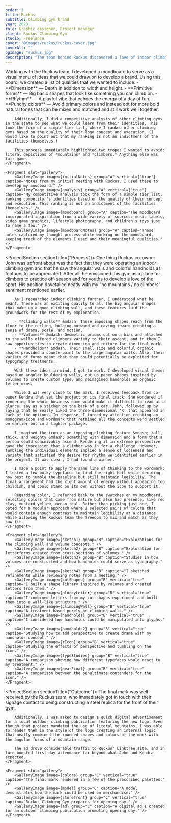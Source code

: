 ```yaml
---
order: 3
title: Ruckus
subtitle: Climbing gym brand
year: 2023
role: Graphic designer, Project manager
client: Ruckus Climbing Gym
studio: Freelance
cover: "@images/ruckus/ruckus-cover.jpg"
coverAlt: ""
ogImage: "ruckus.jpg"
description: "The team behind Ruckus discovered a love of indoor climbing through their daughter, who took an interest in the activity at a young age. Dissatisfied with the lack of climbing options in their area, they built a new facility and wanted an identity to match the rambunctious spirit of kids and the kids-at-heart."
---
```




<ProjectSection sectionTitle="Concept">
    <Fragment slot="text">
        Working with the Ruckus team, I developed a moodboard to serve as a visual menu of ideas that we could draw on to develop a brand. Using this board, we created a list of qualities that we wanted to include:
        - **Dimension** &mdash; Depth in addition to width and height.
        - **Primitive forms** &mdash; Big basic shapes that look like something you can climb on.
        - **Rhythm** &mdash; A playful vibe that echoes the energy of a day of fun.
        - **Punchy colors** &mdash; Avoid primary colors and instead opt for more bold natural tones that can be mixed and matched and still work well together.

        Additionally, I did a competitive analysis of other climbing gyms in the state to see what we could learn from their identities. This took the form of a simple tier list, where I ranked other climbing gyms based on the quality of their logo concept and execution. (I would like to point out that my ranking is not an indictment of the facilities themselves.)
        
        This process immediately highlighted two tropes I wanted to avoid: literal depictions of *mountains* and *climbers.* Anything else was fair game.
    </Fragment>

    <Fragment slot="gallery">
        <GalleryImage image={initialNotes} group="A" vertical={"true"}  caption="Notes from my initial meeting with Ruckus. I used these to develop my moodboard." />
        <GalleryImage image={analysis} group="A" vertical={"true"} caption="My competitive analysis took the form of a simple tier list, ranking competitor's identities based on the quality of their concept and execution. This ranking is not an indictment of the facilities themselves." />
        <GalleryImage image={moodboard} group="A" caption="The moodboard incorporated inspiration from a wide variety of sources: music labels, video game graphics, lifestyle photography, and children's toys just to name a few." />
        <GalleryImage image={moodboardNotes} group="A" caption="These notes captured my thought process while working on the moodboard, keeping track of the elements I used and their meaningful qualities." />
    </Fragment>
</ProjectSection>

<ProjectSection sectionTitle={"Process"}>
    <Fragment slot="text">
        One thing Ruckus co-owner John was upfront about was the fact that they were operating an *indoor* climbing gym and that he saw the angular walls and colorful handholds as features to be appreciated. After all, he envisioned this gym as a place for climbers to practice off-season and for youths to develop a love of the sport. His position dovetailed neatly with my “no mountains / no climbers” sentiment mentioned earlier.

        As I researched indoor climbing further, I understood what he meant. There was an exciting quality to all the big angular shapes that make up a good climbing wall, and these features laid the groundwork for the rest of my exploration.

        - **Climbing walls** &mdash; These imposing shapes reach from the floor to the ceiling, bulging outward and caving inward creating a sense of drama, scale, and motion.
        - **Volumes** &mdash; Geometric prisms cut on a bias and attached to the walls offered climbers variety to their ascent, and in them I saw opportunities to create dimension and texture for the final mark.
        - **Handholds** &mdash; Their small size and colorful organic shapes provided a counterpoint to the large angular walls. Also, their variety of forms meant that they could potentially be exploited for typography treatments.

        With these ideas in mind, I got to work. I developed visual themes based on angular bouldering walls, cut up paper shapes inspired by volumes to create custom type, and reimagined handholds as organic letterforms.

        While I was very close to the mark, I received feedback from co-owner Kendra that set the project on its final track: She wondered if rendering the whole business name would make it difficult to read at a glance, say as a sticker on the back of a car. John, followed up by saying that he really liked the three-dimensional 'R' that appeared in each of the options. In response, I turned my attention creating an monogram/icon and wordmark that retained all the concepts we'd settled on earlier but in a tighter package.

        I imagined the icon as an imposing climbing feature &mdash; tall, thick, and weighty &mdash; something with dimension and a form that a person could conceivably ascend. Rendering it in extreme perspective gave the impression that a climber was in for a challenge. However, tumbling the individual elements implied a sense of looseness and variety that satisfied the desire for rhythm we identified earlier in the project. It was clear, I had found a winner.

        I made a point to apply the same line of thinking to the wordmark: I tested a few bulky typefaces to find the right heft while deciding how best to jumble the baseline but still maintain legibility. The final arrangement had the right amount of energy without appearing too childish, and could stand on its own without the icon to support it.

        Regarding color, I referred back to the swatches on my moodboard, selecting colors that came from nature but also had presence, like red clay, mustard yellow, ocean teal. Rather than picking just one, I opted for a modular approach where I selected pairs of colors that would contain enough contrast to maintain legibility at a distance while allowing the Ruckus team the freedom to mix and match as they saw fit.
    </Fragment>

    <Fragment slot="gallery">
        <GalleryImage image={sketch1} group="B" caption="Explorations for the climbing wall and volume concepts." />
        <GalleryImage image={sketch2} group="B" caption="Exploration for letterforms created from cross-sections of volumes." />
        <GalleryImage image={sketch3} group="B" caption="Studies in how volumes are constructed and how handholds could serve as typography." />
        <GalleryImage image={sketch4} group="B" caption="I sketched refinements while reviewing notes from a meeting." />
        <GalleryImage image={cutShapes} group="B" vertical="true" caption="I built a shape library inspired by volumes and created letters from them." />
        <GalleryImage image={blockyLetter} group="B" vertical="true" caption="I combined letters from my cut shapes experiment and built them into a wall-like structure." />
        <GalleryImage image={climbingWall} group="B" vertical="true" caption="A treatment based purely on climbing walls." />
        <GalleryImage image={handholds} group="B" vertical="true" caption="I considered how handholds could be manipulated into glyphs." />
        <GalleryImage image={handholds2} group="B" vertical="true" caption="Studying how to add perspective to create drama with my handholds concept." />
        <GalleryImage image={rIcon} group="B" vertical="true" caption="Studying the effects of perspective and tumbling on the icon." />
        <GalleryImage image={typeStudies} group="B" vertical="true" caption="A comparison showing how different typefaces would react to my treatment." />
        <GalleryImage image={nearFinal} group="B" vertical="true" caption="A comparison between the penultimate contenders for the icon." />
    </Fragment>
</ProjectSection>

<ProjectSection sectionTitle={"Outcome"}>
    <Fragment slot="text">
        The final mark was well-received by the Ruckus team, who immediately got in touch with their signage contact to being constructing a steel replica for the front of their gym. 
        
        Additionally, I was asked to design a quick digital advertisement for a local outdoor climbing publication featuring the new logo. Even though that project mandated the use of literal mountains, I was able to render them in the style of the logo creating an internal logic that neatly combined the rounded shapes and colors of the mark with the angular forms of a mountain range.
        
        The ad drove considerable traffic to Ruckus' Linktree site, and in turn boosted first-day attendance far beyond what John and Kendra expected.
    </Fragment>

    <Fragment slot="gallery">
        <GalleryImage image={colors} group="C" vertical="true" caption="The final mark rendered in a few of the prescribed palettes." />
        <GalleryImage image={model} group="C" caption="A model demonstrates how the mark could be used on merchandise." />
        <GalleryImage image={storefront} group="C" vertical="true" caption="Ruckus Climbing Gym prepares for opening day." />
        <GalleryImage image={ad} group="C" caption="A digital ad I created for an outdoor climbing publication promoting opening day." />
    </Fragment>
</ProjectSection>